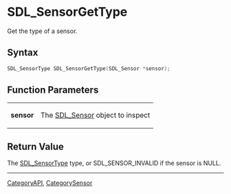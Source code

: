 
= SDL_SensorGetType =
Get the type of a sensor.


== Syntax ==
<syntaxhighlight lang='c++'>
SDL_SensorType SDL_SensorGetType(SDL_Sensor *sensor);
</syntaxhighlight>

== Function Parameters ==
{|
|'''sensor'''
|The [[SDL_Sensor]] object to inspect
|}

== Return Value ==
The [[SDL_SensorType]] type, or SDL_SENSOR_INVALID if the sensor is NULL.

----
[[CategoryAPI]], [[CategorySensor]]
